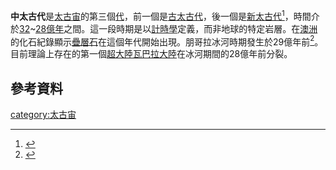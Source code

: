 {{Eons graphical timeline}}
'''中太古代'''是[[太古宙|太古宙]]的第三個[[代|代]]，前一個是[[古太古代|古太古代]]，後一個是[[新太古代|新太古代]]<ref>{{Cite book|title=中国大地构造学|last=万天丰著|first=|publisher=北京：地质出版社|year=2011.07|isbn=978-7-116-07219-0|location=|pages=30}}</ref>，時間介於[[32|32]]~[[28|28]][[億|億]][[年|年]]之間。這一段時期是以[[計時學|計時學]]定義，而非地球的特定岩層。在[[澳洲|澳洲]]的化石紀錄顯示[[疊層石|疊層石]]在這個年代開始出現。朋哥拉冰河時期發生於29億年前<ref name="Kopp">{{cite journal | author=Robert E. Kopp, Joseph L. Kirschvink, Isaac A. Hilburn, and Cody Z. Nash | title=The Paleoproterozoic snowball Earth: A climate disaster triggered by the evolution of oxygenic photosynthesis | journal=Proc. Natl. Acad. Sci. U.S.A. | year=2005 | volume=102 | issue=32 | pages=11131–6 | url=http://www.pnas.org/cgi/reprint/0504878102v1 | doi=10.1073/pnas.0504878102 | pmid=16061801 | pmc=1183582 | bibcode=2005PNAS..10211131K | access-date=2013-12-24 | archive-date=2008-01-08 | archive-url=https://web.archive.org/web/20080108045031/http://www.pnas.org/cgi/reprint/0504878102v1 | dead-url=no }}</ref>。目前理論上存在的第一個[[超大陸|超大陸]][[瓦巴拉大陸|瓦巴拉大陸]]在冰河期間的28億年前分裂。

==參考資料==
{{reflist}}
{{地質時代}}
[[category:太古宙|category:太古宙]]